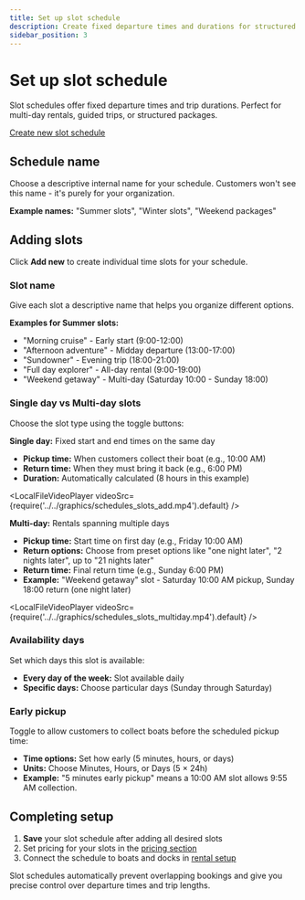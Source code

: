 ```yaml
---
title: Set up slot schedule
description: Create fixed departure times and durations for structured rental packages
sidebar_position: 3
---
```



# Set up slot schedule

Slot schedules offer fixed departure times and trip durations. Perfect for multi-day rentals, guided trips, or structured packages.

<div class="button-container">
    <a
        href="https://dashboard.letsbook.app/schedules/slot/add"
        class="button button--primary"
        target="_blank"
        rel="noopener noreferrer"
    >
        Create new slot schedule
    </a>
</div>

## Schedule name

Choose a descriptive internal name for your schedule. Customers won't see this name - it's purely for your organization.

**Example names:** "Summer slots", "Winter slots", "Weekend packages"

## Adding slots

Click **Add new** to create individual time slots for your schedule.

### Slot name

Give each slot a descriptive name that helps you organize different options.

**Examples for Summer slots:**

- "Morning cruise" - Early start (9:00-12:00)
- "Afternoon adventure" - Midday departure (13:00-17:00)
- "Sundowner" - Evening trip (18:00-21:00)
- "Full day explorer" - All-day rental (9:00-19:00)
- "Weekend getaway" - Multi-day (Saturday 10:00 - Sunday 18:00)

### Single day vs Multi-day slots

Choose the slot type using the toggle buttons:

**Single day:** Fixed start and end times on the same day

- **Pickup time:** When customers collect their boat (e.g., 10:00 AM)
- **Return time:** When they must bring it back (e.g., 6:00 PM)
- **Duration:** Automatically calculated (8 hours in this example)

<LocalFileVideoPlayer
    videoSrc={require('../../graphics/schedules_slots_add.mp4').default}
/>

**Multi-day:** Rentals spanning multiple days

- **Pickup time:** Start time on first day (e.g., Friday 10:00 AM)
- **Return options:** Choose from preset options like "one night later", "2 nights later", up to "21 nights later"
- **Return time:** Final return time (e.g., Sunday 6:00 PM)
- **Example:** "Weekend getaway" slot - Saturday 10:00 AM pickup, Sunday 18:00 return (one night later)

<LocalFileVideoPlayer
    videoSrc={require('../../graphics/schedules_slots_multiday.mp4').default}
/>

### Availability days

Set which days this slot is available:

- **Every day of the week:** Slot available daily
- **Specific days:** Choose particular days (Sunday through Saturday)

### Early pickup

Toggle to allow customers to collect boats before the scheduled pickup time:

- **Time options:** Set how early (5 minutes, hours, or days)
- **Units:** Choose Minutes, Hours, or Days (5 × 24h)
- **Example:** "5 minutes early pickup" means a 10:00 AM slot allows 9:55 AM collection.

## Completing setup

1. **Save** your slot schedule after adding all desired slots
2. Set pricing for your slots in the [pricing section](https://dashboard.letsbook.app/pricing/slots/add)
3. Connect the schedule to boats and docks in [rental setup](https://dashboard.letsbook.app/rental-setup)

Slot schedules automatically prevent overlapping bookings and give you precise control over departure times and trip lengths.
